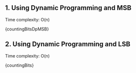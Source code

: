 

## 1. Using Dynamic Programming and MSB

Time complexity: O(n)

<MDXCodeBlock>{countingBitsDpMSB}</MDXCodeBlock>

## 2. Using Dynamic Programming and LSB

Time complexity: O(n)

<MDXCodeBlock>{countingBits}</MDXCodeBlock>
